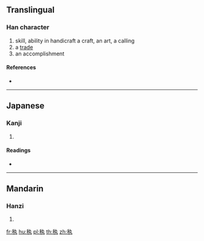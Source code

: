 {{character info/new}}
==Translingual==

===Han character===
{{Han char|rn=115|rad=禾|as=03|sn=8|four=|canj=HDKNI}}

# skill, ability in handicraft a craft, an art, a calling
# a [[trade]]
# an accomplishment

====References====
* {{Han ref|kx=0849.150|dkj=24926|dj=1272.110|hdz=42591.110|uh=79C7|ud=31175}}

----

==Japanese==

===Kanji===
{{ja-kanji|grade=|rs=禾03}}

# {{defn|lang=ja|sort=禾03}}

====Readings====
* {{ja-readings|on=[[げい]] (gei)|kun=|nanori=}}

----

==Mandarin==

===Hanzi===
{{cmn-hanzi|pin=[[yì]] ([[yi4]])|wg=i<sup>4</sup>}}

# {{defn|lang=cmn|sort=禾03}}

[[fr:秇]]
[[hu:秇]]
[[pl:秇]]
[[th:秇]]
[[zh:秇]]